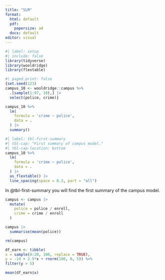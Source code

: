 ```yaml
---
title: "SLM"
format: 
  html: default
  pdf:
    papersize: a4
  docx: default
editor: visual
---
```


```r
#| label: setup
#| include: false
library(tidyverse)
library(wooldridge)
library(flextable)
```

```r
#| paged.print: false
{set.seed(123)
campus_10 <- wooldridge::campus %>% 
  .[sample(1:97, 10),] |> 
  select(police, crime)}
```

```r
campus_10 %>%
  lm(
    formula = 'crime ~ police',
    data = .
  ) |> 
  summary()
```

```r
#| label: tbl-first-summary
#| tbl-cap: "First summary of campus model."
#| tbl-cap-location: bottom
campus_10 %>%
  lm(
    formula = 'crime ~ police',
    data = .
  ) |> 
  as_flextable() |> 
  line_spacing(space = 0.3, part = "all")
```

In @tbl-first-summary you will find the first summary of the campus model.

```r
campus <- campus |> 
  mutate(
    police = police / enroll,
    crime = crime / enroll
  )
```

```r
campus |> 
  summarise(mean(police))
```

```r
rm(campus)
```

```r
df_earn <- tibble(
x = sample(8:20, 100, replace = TRUE),
y = -14 + 2.5*x + rnorm(100, 0, 5)) %>% 
filter(y > 5)
```

```r
mean(df_earn$x)
```
